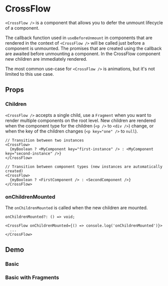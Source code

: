 
<Meta title="Components / CrossFlow" of={stories} />

# CrossFlow

`<CrossFlow />` is a component that allows you to defer the unmount lifecycle of a component.

The callback function used in `useBeforeUnmount` in components that are rendered in the context of
`<CrossFlow />` will be called just before a component is unmounted. The promises that are created
using the callback are awaited before unmounting a component. In the CrossFlow component new
children are immediately rendered.

The most common use-case for `<CrossFlow />` is animations, but it's not limited to this use case.

## Props

### Children

`<CrossFlow />` accepts a single child, use a `Fragment` when you want to render multiple components
on the root level. New children are rendered when the component type for the children (`<p />` to
`<div />`) change, or when the key of the children changes (`<p key="one" />` to `null`).

```tsx
// Transition between two instances
<CrossFlow>
  {myBoolean ? <MyComponent key="first-instance" /> : <MyComponent key="second-instance" />}
</CrossFlow>

// Transition between component types (new instances are automatically created)
<CrossFlow>
  {myBoolean ? <FirstComponent /> : <SecondComponent />}
</CrossFlow>
```

### onChildrenMounted

The `onChildrenMounted` is called when the new children are mounted.

```tsx
onChildrenMounted?: () => void;

<CrossFlow onChildrenMounted={() => console.log('onChildrenMounted')}>
  ...
</CrossFlow>
```

## Demo

### Basic

<Canvas of={stories.CrossFlowExample} />

### Basic with Fragments

<Canvas of={stories.CrossFlowFragmentExample} />
